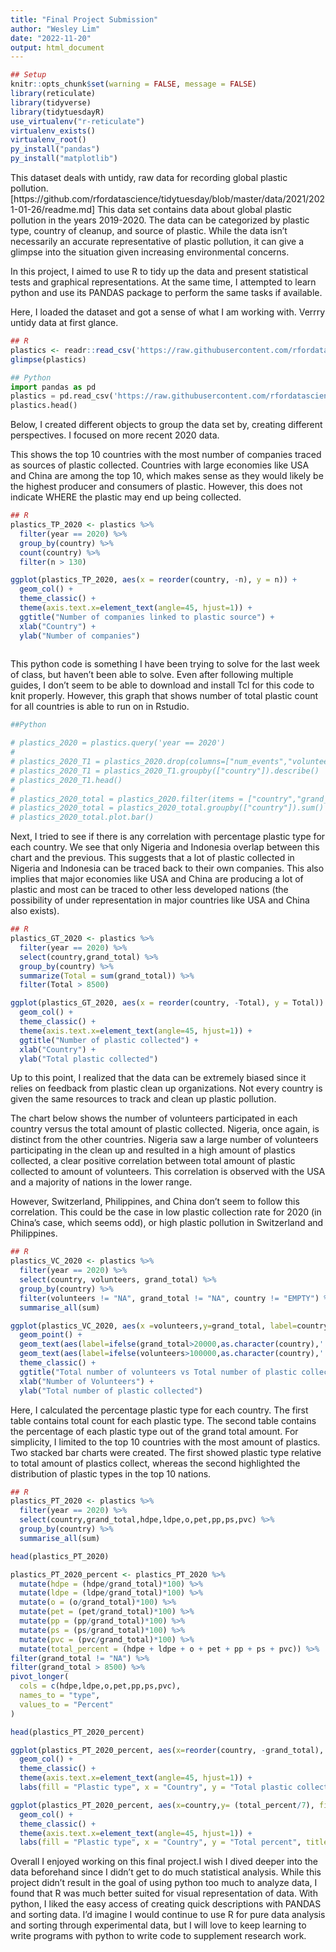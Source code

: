 ```yaml
---
title: "Final Project Submission"
author: "Wesley Lim"
date: "2022-11-20"
output: html_document
---
```

```r
## Setup
knitr::opts_chunk$set(warning = FALSE, message = FALSE)
library(reticulate)
library(tidyverse)
library(tidytuesdayR)
use_virtualenv("r-reticulate")
virtualenv_exists()
virtualenv_root()
py_install("pandas")
py_install("matplotlib")
```

This dataset deals with untidy, raw data for recording global plastic pollution. [https://github.com/rfordatascience/tidytuesday/blob/master/data/2021/2021-01-26/readme.md]
This data set contains data about global plastic pollution in the years 2019-2020. The data can be categorized by plastic type, country of cleanup, and source of plastic. While the data isn't necessarily an accurate representative of plastic pollution, it can give a glimpse into the situation given increasing environmental concerns.

In this project, I aimed to use R to tidy up the data and present statistical tests and graphical representations. At the same time, I attempted to learn python and use its PANDAS package to perform the same tasks if available.

Here, I loaded the dataset and got a sense of what I am working with. Verrry untidy data at first glance.

```r
## R
plastics <- readr::read_csv('https://raw.githubusercontent.com/rfordatascience/tidytuesday/master/data/2021/2021-01-26/plastics.csv')
glimpse(plastics)
```

```python
## Python
import pandas as pd
plastics = pd.read_csv('https://raw.githubusercontent.com/rfordatascience/tidytuesday/master/data/2021/2021-01-26/plastics.csv')
plastics.head()

```


Below, I created different objects to group the data set by, creating different perspectives. I focused on more recent 2020 data.

This shows the top 10 countries with the most number of companies traced as sources of plastic collected. Countries with large economies like USA and China are among the top 10, which makes sense as they would likely be the highest producer and consumers of plastic. However, this does not indicate WHERE the plastic may end up being collected.
```r
## R
plastics_TP_2020 <- plastics %>%
  filter(year == 2020) %>%
  group_by(country) %>%
  count(country) %>%
  filter(n > 130)

ggplot(plastics_TP_2020, aes(x = reorder(country, -n), y = n)) +
  geom_col() +
  theme_classic() +
  theme(axis.text.x=element_text(angle=45, hjust=1)) +
  ggtitle("Number of companies linked to plastic source") +
  xlab("Country") +
  ylab("Number of companies")
  

```


This python code is something I have been trying to solve for the last week of class, but haven't been able to solve. Even after following multiple guides, I don't seem to be able to download and install Tcl for this code to knit properly. However, this graph that shows number of total plastic count for all countries is able to run on in Rstudio.
```python
##Python

# plastics_2020 = plastics.query('year == 2020')
# 
# plastics_2020_T1 = plastics_2020.drop(columns=["num_events","volunteers","parent_company","year"])
# plastics_2020_T1 = plastics_2020_T1.groupby(["country"]).describe()
# plastics_2020_T1.head()
# 
# plastics_2020_total = plastics_2020.filter(items = ["country","grand_total"])
# plastics_2020_total = plastics_2020_total.groupby(["country"]).sum()
# plastics_2020_total.plot.bar()

```



Next, I tried to see if there is any correlation with percentage plastic type for each country. We see that only Nigeria and Indonesia overlap between this chart and the previous. This suggests that a lot of plastic collected in Nigeria and Indonesia can be traced back to their own companies. This also implies that major economies like USA and China are producing a lot of plastic and most can be traced to other less developed nations (the possibility of under representation in major countries like USA and China also exists). 
```r
## R
plastics_GT_2020 <- plastics %>%
  filter(year == 2020) %>%
  select(country,grand_total) %>%
  group_by(country) %>%
  summarize(Total = sum(grand_total)) %>%
  filter(Total > 8500)

ggplot(plastics_GT_2020, aes(x = reorder(country, -Total), y = Total)) +
  geom_col() +
  theme_classic() +
  theme(axis.text.x=element_text(angle=45, hjust=1)) +
  ggtitle("Number of plastic collected") +
  xlab("Country") +
  ylab("Total plastic collected")


```



Up to this point, I realized that the data can be extremely biased since it relies on feedback from plastic clean up organizations. Not every country is given the same resources to track and clean up plastic pollution. 

The chart below shows the number of volunteers participated in each country versus the total amount of plastic collected. Nigeria, once again, is distinct from the other countries. Nigeria saw a large number of volunteers participating in the clean up and resulted in a high amount of plastics collected, a clear positive correlation between total amount of plastic collected to amount of volunteers. This correlation is observed with the USA and a majority of nations in the lower range.

However, Switzerland, Philippines, and China don't seem to follow this correlation. This could be the case in low plastic collection rate for 2020 (in China's case, which seems odd), or high plastic pollution in Switzerland and Philippines.
```r
## R
plastics_VC_2020 <- plastics %>%
  filter(year == 2020) %>%
  select(country, volunteers, grand_total) %>%
  group_by(country) %>%
  filter(volunteers != "NA", grand_total != "NA", country != "EMPTY") %>%
  summarise_all(sum)

ggplot(plastics_VC_2020, aes(x =volunteers,y=grand_total, label=country)) +
  geom_point() +
  geom_text(aes(label=ifelse(grand_total>20000,as.character(country),'')),size = 3.5, vjust = 1.5) +
  geom_text(aes(label=ifelse(volunteers>100000,as.character(country),'')),size = 3.5, vjust = 1.5) +
  theme_classic() +
  ggtitle("Total number of volunteers vs Total number of plastic collected") +
  xlab("Number of Volunteers") +
  ylab("Total number of plastic collected")


```

Here, I calculated the percentage plastic type for each country. The first table contains total count for each plastic type. The second table contains the percentage of each plastic type out of the grand total amount. For simplicity, I limited to the top 10 countries with the most amount of plastics. Two stacked bar charts were created. The first showed plastic type relative to total amount of plastics collect, whereas the second highlighted the distribution of plastic types in the top 10 nations.

```r
## R
plastics_PT_2020 <- plastics %>%
  filter(year == 2020) %>%
  select(country,grand_total,hdpe,ldpe,o,pet,pp,ps,pvc) %>%
  group_by(country) %>%
  summarise_all(sum)

head(plastics_PT_2020)

plastics_PT_2020_percent <- plastics_PT_2020 %>%
  mutate(hdpe = (hdpe/grand_total)*100) %>%
  mutate(ldpe = (ldpe/grand_total)*100) %>%
  mutate(o = (o/grand_total)*100) %>%
  mutate(pet = (pet/grand_total)*100) %>%
  mutate(pp = (pp/grand_total)*100) %>%
  mutate(ps = (ps/grand_total)*100) %>%
  mutate(pvc = (pvc/grand_total)*100) %>%
  mutate(total_percent = (hdpe + ldpe + o + pet + pp + ps + pvc)) %>%
filter(grand_total != "NA") %>%
filter(grand_total > 8500) %>%
pivot_longer(
  cols = c(hdpe,ldpe,o,pet,pp,ps,pvc),
  names_to = "type",
  values_to = "Percent"
)

head(plastics_PT_2020_percent)

ggplot(plastics_PT_2020_percent, aes(x=reorder(country, -grand_total), y = grand_total,fill=type)) +
  geom_col() +
  theme_classic() +
  theme(axis.text.x=element_text(angle=45, hjust=1)) +
  labs(fill = "Plastic type", x = "Country", y = "Total plastic collected", title = "Nations with most plastic count by plastic type")

ggplot(plastics_PT_2020_percent, aes(x=country,y= (total_percent/7), fill=type)) +
  geom_col() +
  theme_classic() +
  theme(axis.text.x=element_text(angle=45, hjust=1)) +
  labs(fill = "Plastic type", x = "Country", y = "Total percent", title = "Nations with most plastic count by plastic type")
```


Overall I enjoyed working on this final project.I wish I dived deeper into the data beforehand since I didn't get to do much statistical analysis. While this project didn't result in the goal of using python too much to analyze data, I found that R was much better suited for visual representation of data. With python, I liked the easy access of creating quick descriptions with PANDAS and sorting data. I'd imagine I would continue to use R for pure data analysis and sorting through experimental data, but I will love to keep learning to write programs with python to write code to supplement research work.